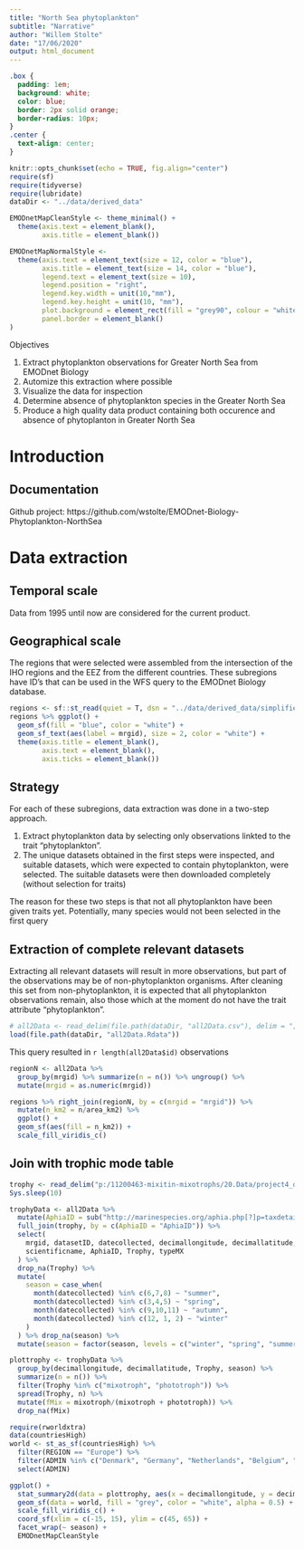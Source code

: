 ```yaml
---
title: "North Sea phytoplankton"
subtitle: "Narrative"
author: "Willem Stolte"
date: "17/06/2020"
output: html_document
---
```


```css
.box {
  padding: 1em;
  background: white;
  color: blue;
  border: 2px solid orange;
  border-radius: 10px;
}
.center {
  text-align: center;
}
```


```r
knitr::opts_chunk$set(echo = TRUE, fig.align="center")
require(sf)
require(tidyverse)
require(lubridate)
dataDir <- "../data/derived_data"
```

```r
EMODnetMapCleanStyle <- theme_minimal() +
  theme(axis.text = element_blank(),
        axis.title = element_blank())

EMODnetMapNormalStyle <- 
  theme(axis.text = element_text(size = 12, color = "blue"),
        axis.title = element_text(size = 14, color = "blue"),
        legend.text = element_text(size = 10),
        legend.position = "right",
        legend.key.width = unit(10,"mm"),
        legend.key.height = unit(10, "mm"),
        plot.background = element_rect(fill = "grey90", colour = "white", size = 0),
        panel.border = element_blank()
)


```




:::: {.box data-latex=""}
::: {.center data-latex=""}
Objectives
:::

1. Extract phytoplankton observations for Greater North Sea from EMODnet Biology
1. Automize this extraction where possible
1. Visualize the data for inspection
1. Determine absence of phytoplankton species in the Greater North Sea
1. Produce a high quality data product containing both occurence and absence of phytoplanton in Greater North Sea
::::

# Introduction

## Documentation

Github project: https://github.com/wstolte/EMODnet-Biology-Phytoplankton-NorthSea

# Data extraction

## Temporal scale

Data from 1995 until now are considered for the current product.

## Geographical scale

The regions that were selected were assembled from the intersection of the IHO regions and the EEZ from the different countries. These subregions have ID's that can be used in the WFS query to the EMODnet Biology database.

```r
regions <- sf::st_read(quiet = T, dsn = "../data/derived_data/simplified_greater_north_sea-selection_from_eez-iho_v4.geojson")
regions %>% ggplot() +
  geom_sf(fill = "blue", color = "white") +
  geom_sf_text(aes(label = mrgid), size = 2, color = "white") +
  theme(axis.title = element_blank(),
        axis.text = element_blank(),
        axis.ticks = element_blank())
```

## Strategy

For each of these subregions, data extraction was done in a two-step approach. 

1. Extract phytoplankton data by selecting only observations linkted to the trait "phytoplankton".
1. The unique datasets obtained in the first steps were inspected, and suitable datasets, which were expected to contain phytoplankton, were selected. The suitable datasets were then downloaded completely (without selection for traits)

The reason for these two steps is that not all phytoplankton have been given traits yet. Potentially, many species would not been selected in the first query




## Extraction of complete relevant datasets

Extracting all relevant datasets will result in more observations, but part of the observations may be of non-phytoplankton organisms. After cleaning this set from non-phytoplankton, it is expected that all phytoplankton observations remain, also those which at the moment do not have the trait attribute "phytoplankton".


```r
# all2Data <- read_delim(file.path(dataDir, "all2Data.csv"), delim = ";")
load(file.path(dataDir, "all2Data.Rdata"))
```

This query resulted in `r length(all2Data$id)` observations

```r
regionN <- all2Data %>%
  group_by(mrgid) %>% summarize(n = n()) %>% ungroup() %>%
  mutate(mrgid = as.numeric(mrgid))

regions %>% right_join(regionN, by = c(mrgid = "mrgid")) %>%
  mutate(n_km2 = n/area_km2) %>%
  ggplot() +
  geom_sf(aes(fill = n_km2)) +
  scale_fill_viridis_c()
```




## Join with trophic mode table

```r
trophy <- read_delim("p:/11200463-mixitin-mixotrophs/20.Data/project4_dataPaperTrophy/p7List_All.csv", delim = ";", guess_max = 10000)
Sys.sleep(10)
```



```r
trophyData <- all2Data %>% 
  mutate(AphiaID = sub("http://marinespecies.org/aphia.php[?]p=taxdetails&id=", "", aphiaid, )) %>% 
  full_join(trophy, by = c(AphiaID = "AphiaID")) %>% 
  select(
    mrgid, datasetID, datecollected, decimallongitude, decimallatitude,
    scientificname, AphiaID, Trophy, typeMX
  ) %>%
  drop_na(Trophy) %>%
  mutate(
    season = case_when(
      month(datecollected) %in% c(6,7,8) ~ "summer", 
      month(datecollected) %in% c(3,4,5) ~ "spring", 
      month(datecollected) %in% c(9,10,11) ~ "autumn", 
      month(datecollected) %in% c(12, 1, 2) ~ "winter"
    )
  ) %>% drop_na(season) %>%
  mutate(season = factor(season, levels = c("winter", "spring", "summer", "autumn")))


```



```r
plottrophy <- trophyData %>%
  group_by(decimallongitude, decimallatitude, Trophy, season) %>%
  summarize(n = n()) %>%
  filter(Trophy %in% c("mixotroph", "phototroph")) %>%
  spread(Trophy, n) %>%
  mutate(fMix = mixotroph/(mixotroph + phototroph)) %>%
  drop_na(fMix)

require(rworldxtra)
data(countriesHigh)
world <- st_as_sf(countriesHigh) %>% 
  filter(REGION == "Europe") %>%
  filter(ADMIN %in% c("Denmark", "Germany", "Netherlands", "Belgium", "United Kingdom", "France", "Norway", "Sweden")) %>%
  select(ADMIN)

ggplot() +
  stat_summary2d(data = plottrophy, aes(x = decimallongitude, y = decimallatitude, z=fMix), fun=mean, binwidth = c(0.5,0.5)) +
  geom_sf(data = world, fill = "grey", color = "white", alpha = 0.5) +
  scale_fill_viridis_c() +
  coord_sf(xlim = c(-15, 15), ylim = c(45, 65)) +
  facet_wrap(~ season) +
  EMODnetMapCleanStyle
```



